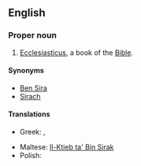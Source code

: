 ==English==
{{book of the Bible|Ben Sira}}

===Proper noun===
{{en-proper noun}}
# {{biblical}} [[Ecclesiasticus]], a book of the [[Bible]].

====Synonyms====
*[[Ben Sira]]
*[[Sirach ]]

====Translations====
{{trans-top|book of the Bible}}
*Greek: {{t|el|Σοφία Σειράχ||tr=Sofía Seirách}}, {{t|el|Σοφία Ίησου Σειράχ||tr=Sofía Íisou Seirách}}
{{trans-mid}}
* Maltese: [[Il-Ktieb ta' Bin Sirak]]
* Polish: {{t|pl|Mądrość Syracha|f}}
{{trans-bottom}}